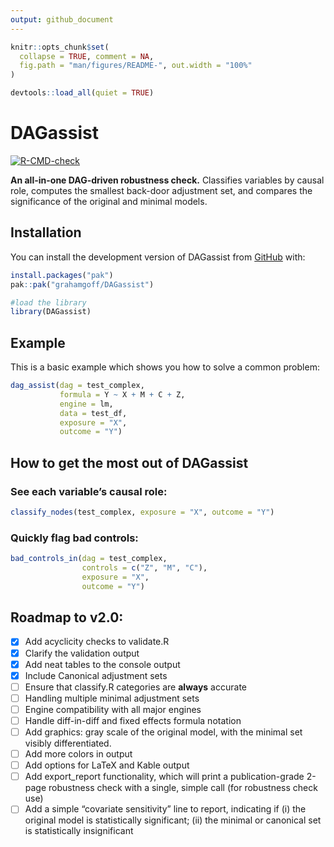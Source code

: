 ```yaml
---
output: github_document
---
```


<!-- README.md is generated from README.Rmd. Please edit that file -->

```r
knitr::opts_chunk$set(
  collapse = TRUE, comment = NA,
  fig.path = "man/figures/README-", out.width = "100%"
)

devtools::load_all(quiet = TRUE)
```

# DAGassist

<!-- badges: start -->
[![R-CMD-check](https://github.com/grahamgoff/DAGassist/actions/workflows/R-CMD-check.yaml/badge.svg)](https://github.com/grahamgoff/DAGassist/actions/workflows/R-CMD-check.yaml)
<!-- badges: end -->

**An all-in-one DAG-driven robustness check.**
Classifies variables by causal role, computes the smallest back-door adjustment set, and compares the significance of the original and minimal models.


## Installation

You can install the development version of DAGassist from [GitHub](https://github.com/) with:

``` r
install.packages("pak")
pak::pak("grahamgoff/DAGassist")

#load the library
library(DAGassist) 
```

## Example

This is a basic example which shows you how to solve a common problem:

```r
dag_assist(dag = test_complex, 
           formula = Y ~ X + M + C + Z,
           engine = lm,
           data = test_df, 
           exposure = "X",
           outcome = "Y")
```

## How to get the most out of **DAGassist**

### See each variable's causal role:

```r
classify_nodes(test_complex, exposure = "X", outcome = "Y")
```

### Quickly flag bad controls:

```r
bad_controls_in(dag = test_complex, 
                controls = c("Z", "M", "C"), 
                exposure = "X",
                outcome = "Y")
```

## Roadmap to v2.0:

- [x] Add acyclicity checks to validate.R
- [x] Clarify the validation output
- [x] Add neat tables to the console output
- [x] Include Canonical adjustment sets
- [ ] Ensure that classify.R categories are **always** accurate
- [ ] Handling multiple minimal adjustment sets
- [ ] Engine compatibility with all major engines
- [ ] Handle diff-in-diff and fixed effects formula notation
- [ ] Add graphics: gray scale of the original model, with the minimal set visibly          differentiated.
- [ ] Add more colors in output
- [ ] Add options for LaTeX and Kable output
- [ ] Add export_report functionality, which will print a publication-grade 2-page robustness check with a single, simple call (for robustness check use)
- [ ] Add a simple "covariate sensitivity" line to report, indicating if (i) the original model is statistically significant; (ii) the minimal or canonical set is statistically insignificant

